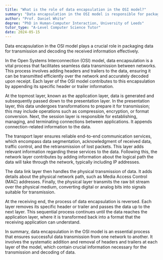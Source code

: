 ```yaml
---
title: "What is the role of data encapsulation in the OSI model?"
summary: "Data encapsulation in the OSI model is responsible for packaging data for transmission and decoding received data."
author: "Prof. Daniel White"
degree: "PhD in Human-Computer Interaction, University of Leeds"
tutor_type: "A-Level Computer Science Tutor"
date: 2024-05-15
---
```


Data encapsulation in the OSI model plays a crucial role in packaging data for transmission and decoding the received information effectively.

In the Open Systems Interconnection (OSI) model, data encapsulation is a vital process that facilitates seamless data transmission between networks. This process involves adding headers and trailers to the data, ensuring it can be transmitted efficiently over the network and accurately decoded upon receipt. Each layer of the OSI model contributes to this encapsulation by appending its specific header or trailer information.

At the topmost layer, known as the application layer, data is generated and subsequently passed down to the presentation layer. In the presentation layer, this data undergoes transformations to prepare it for transmission; this may include operations such as compression, encryption, or format conversion. Next, the session layer is responsible for establishing, managing, and terminating connections between applications. It appends connection-related information to the data.

The transport layer ensures reliable end-to-end communication services, which encompass data segmentation, acknowledgment of received data, traffic control, and the retransmission of lost packets. This layer adds relevant information regarding these services to the data. Following this, the network layer contributes by adding information about the logical path the data will take through the network, typically including IP addresses.

The data link layer then handles the physical transmission of data. It adds details about the physical network path, such as Media Access Control (MAC) addresses. Finally, the physical layer transmits the raw bit stream over the physical medium, converting digital or analog bits into signals suitable for transmission.

At the receiving end, the process of data encapsulation is reversed. Each layer removes its specific header or trailer and passes the data up to the next layer. This sequential process continues until the data reaches the application layer, where it is transformed back into a format that the receiving application can understand.

In summary, data encapsulation in the OSI model is an essential process that ensures successful data transmission from one network to another. It involves the systematic addition and removal of headers and trailers at each layer of the model, which contain crucial information necessary for the transmission and decoding of data.
    
